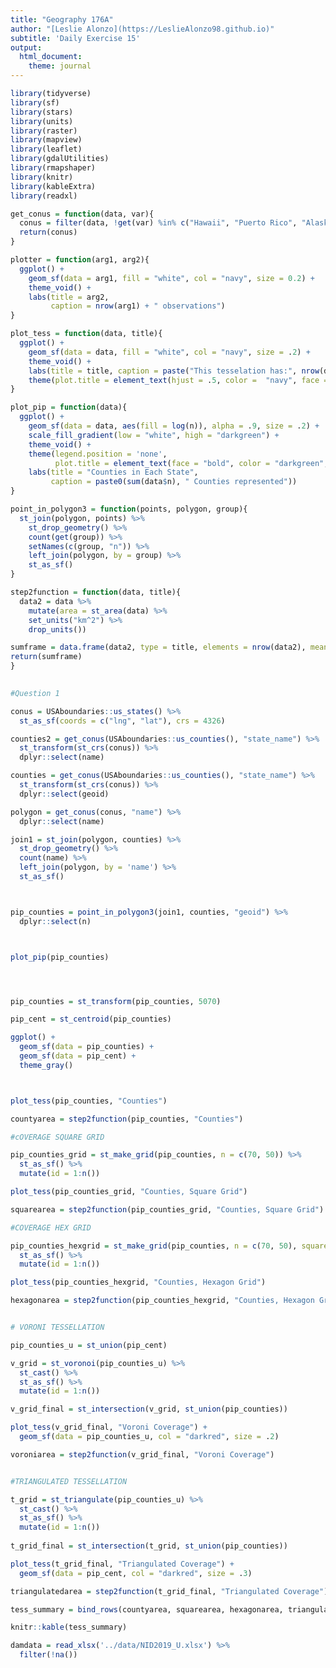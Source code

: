 ```yaml
---
title: "Geography 176A"
author: "[Leslie Alonzo](https://LeslieAlonzo98.github.io)"
subtitle: 'Daily Exercise 15'
output:
  html_document:
    theme: journal
---
```


```r
library(tidyverse)
library(sf)
library(stars)
library(units)
library(raster)
library(mapview)
library(leaflet)
library(gdalUtilities)
library(rmapshaper)
library(knitr)
library(kableExtra)
library(readxl)
```

```r
get_conus = function(data, var){
  conus = filter(data, !get(var) %in% c("Hawaii", "Puerto Rico", "Alaska"))
  return(conus)
}

plotter = function(arg1, arg2){
  ggplot() +
    geom_sf(data = arg1, fill = "white", col = "navy", size = 0.2) +
    theme_void() +
    labs(title = arg2,
         caption = nrow(arg1) + " observations")
}

plot_tess = function(data, title){
  ggplot() + 
    geom_sf(data = data, fill = "white", col = "navy", size = .2) +   
    theme_void() +
    labs(title = title, caption = paste("This tesselation has:", nrow(data), "tiles" )) +
    theme(plot.title = element_text(hjust = .5, color =  "navy", face = "bold"))
}

plot_pip = function(data){
  ggplot() +
    geom_sf(data = data, aes(fill = log(n)), alpha = .9, size = .2) +
    scale_fill_gradient(low = "white", high = "darkgreen") +
    theme_void() +
    theme(legend.position = 'none',
          plot.title = element_text(face = "bold", color = "darkgreen", hjust = .5, size = 24)) +
    labs(title = "Counties in Each State",
         caption = paste0(sum(data$n), " Counties represented"))
}

point_in_polygon3 = function(points, polygon, group){
  st_join(polygon, points) %>%
    st_drop_geometry() %>%
    count(get(group)) %>%
    setNames(c(group, "n")) %>%
    left_join(polygon, by = group) %>%
    st_as_sf()
}

step2function = function(data, title){
  data2 = data %>% 
    mutate(area = st_area(data) %>%
    set_units("km^2") %>% 
    drop_units())

sumframe = data.frame(data2, type = title, elements = nrow(data2), meanarea = mean(area), sd = sd(area), totalArea = sum(area))
return(sumframe)
}
  


```

```r
#Question 1

conus = USAboundaries::us_states() %>%
  st_as_sf(coords = c("lng", "lat"), crs = 4326)

counties2 = get_conus(USAboundaries::us_counties(), "state_name") %>%
  st_transform(st_crs(conus)) %>%
  dplyr::select(name)

counties = get_conus(USAboundaries::us_counties(), "state_name") %>%
  st_transform(st_crs(conus)) %>%
  dplyr::select(geoid)

polygon = get_conus(conus, "name") %>%
  dplyr::select(name)

join1 = st_join(polygon, counties) %>%
  st_drop_geometry() %>%
  count(name) %>%
  left_join(polygon, by = 'name') %>%
  st_as_sf()



pip_counties = point_in_polygon3(join1, counties, "geoid") %>% 
  dplyr::select(n)



plot_pip(pip_counties)




pip_counties = st_transform(pip_counties, 5070)

pip_cent = st_centroid(pip_counties)

ggplot() +
  geom_sf(data = pip_counties) +
  geom_sf(data = pip_cent) +
  theme_gray()



plot_tess(pip_counties, "Counties")

countyarea = step2function(pip_counties, "Counties")

#cOVERAGE SQUARE GRID

pip_counties_grid = st_make_grid(pip_counties, n = c(70, 50)) %>% 
  st_as_sf() %>% 
  mutate(id = 1:n())

plot_tess(pip_counties_grid, "Counties, Square Grid")

squarearea = step2function(pip_counties_grid, "Counties, Square Grid")

#COVERAGE HEX GRID

pip_counties_hexgrid = st_make_grid(pip_counties, n = c(70, 50), square = FALSE) %>% 
  st_as_sf() %>% 
  mutate(id = 1:n())

plot_tess(pip_counties_hexgrid, "Counties, Hexagon Grid")

hexagonarea = step2function(pip_counties_hexgrid, "Counties, Hexagon Grid")


# VORONI TESSELLATION

pip_counties_u = st_union(pip_cent)

v_grid = st_voronoi(pip_counties_u) %>% 
  st_cast() %>% 
  st_as_sf() %>% 
  mutate(id = 1:n())

v_grid_final = st_intersection(v_grid, st_union(pip_counties))

plot_tess(v_grid_final, "Voroni Coverage") + 
  geom_sf(data = pip_counties_u, col = "darkred", size = .2)

voroniarea = step2function(v_grid_final, "Voroni Coverage")


#TRIANGULATED TESSELLATION

t_grid = st_triangulate(pip_counties_u) %>% 
  st_cast() %>% 
  st_as_sf() %>% 
  mutate(id = 1:n())
         
t_grid_final = st_intersection(t_grid, st_union(pip_counties))

plot_tess(t_grid_final, "Triangulated Coverage") + 
  geom_sf(data = pip_cent, col = "darkred", size = .3)

triangulatedarea = step2function(t_grid_final, "Triangulated Coverage")
```

```r
tess_summary = bind_rows(countyarea, squarearea, hexagonarea, triangulatedarea, voroniarea) 

knitr::kable(tess_summary)
```

```r
damdata = read_xlsx('../data/NID2019_U.xlsx') %>% 
  filter(!na())
```

